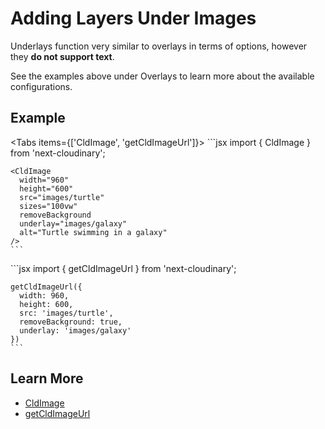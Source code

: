 


<Head>
  <title>Image Underlays - Next Cloudinary</title>
  <meta name="og:title" content="Adding Layers Under Images - Next Cloudinary" />
  <meta name="og:url" content={`https://next.cloudinary.dev/guides/image-underlays`} />
</Head>

<OgImage
  title="Image Underlays"
  twitterTitle="Adding Layers Under Images"
/>

# Adding Layers Under Images

Underlays function very similar to overlays in terms of options, however they **do not support text**.

See the examples above under Overlays to learn more about the available configurations.

## Example

<div style={{ maxWidth: 500, margin: '0 auto' }}>
  <CldImage
    width="960"
    height="600"
    src={`${process.env.IMAGES_DIRECTORY}/turtle`}
    sizes="100vw"
    removeBackground
    underlay="images/galaxy"
    alt="Turtle swimming in a galaxy"
  />
</div>

<Tabs items={['CldImage', 'getCldImageUrl']}>
  <Tab>
    ```jsx
    import { CldImage } from 'next-cloudinary';

    <CldImage
      width="960"
      height="600"
      src="images/turtle"
      sizes="100vw"
      removeBackground
      underlay="images/galaxy"
      alt="Turtle swimming in a galaxy"
    />
    ```
  </Tab>
  <Tab>
    ```jsx
    import { getCldImageUrl } from 'next-cloudinary';

    getCldImageUrl({
      width: 960,
      height: 600,
      src: 'images/turtle',
      removeBackground: true,
      underlay: 'images/galaxy'
    })
    ```
  </Tab>
</Tabs>

## Learn More
* [CldImage](/cldimage/basic-usage)
* [getCldImageUrl](/getcldimageurl/basic-usage)